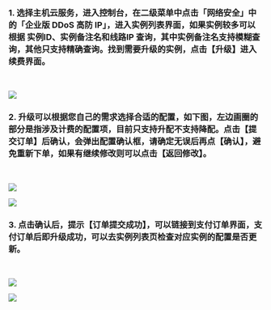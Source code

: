 ### 1. 选择主机云服务，进入控制台，在二级菜单中点击「网络安全」中的「企业版 DDoS 高防 IP」，进入实例列表界面，如果实例较多可以根据 实例ID、实例备注名和线路IP 查询，其中实例备注名支持模糊查询，其他只支持精确查询。找到需要升级的实例，点击【升级】进入续费界面。
<br>

![](https://dn-odum9helk.qbox.me/Fupgh3uM4J_EmqcrMqV5LPVVyhKO)
<br>

### 2. 升级可以根据您自己的需求选择合适的配置，如下图，左边画圈的部分是指涉及计费的配置项，目前只支持升配不支持降配。点击【提交订单】后确认，会弹出配置确认框，请确定无误后再点【确认】，避免重新下单，如果有继续修改则可以点击【返回修改】。
<br>

![](https://dn-odum9helk.qbox.me/FlqZhShKHuab-kJK0qZj9sI_cfeb)
<br>

![](https://dn-odum9helk.qbox.me/Fs0AB044j_BKA_62pALE7d2ILyBs)
### 3. 点击确认后，提示【订单提交成功】，可以链接到支付订单界面，支付订单后即升级成功，可以去实例列表页检查对应实例的配置是否更新。
<br>

![](https://dn-odum9helk.qbox.me/FvfvBEJDxjsynZlxGRWqGeewf7-G)
<br>

![](https://dn-odum9helk.qbox.me/FknVrceiuzuDJcisKm4j8lHtzzKw)